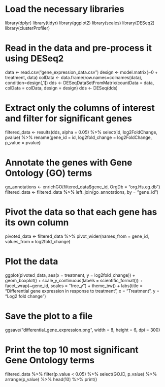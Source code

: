 # Load the necessary libraries
library(dplyr)
library(tidyr)
library(ggplot2)
library(scales)
library(DESeq2)
library(clusterProfiler)

# Read in the data and pre-process it using DESeq2
data <- read.csv("gene_expression_data.csv")
design <- model.matrix(~0 + treatment, data)
colData <- data.frame(row.names=colnames(data), condition=design[,1])
dds <- DESeqDataSetFromMatrix(countData = data, colData = colData, design = design)
dds <- DESeq(dds)

# Extract only the columns of interest and filter for significant genes
filtered_data <- results(dds, alpha = 0.05) %>%
  select(id, log2FoldChange, pvalue) %>%
  rename(gene_id = id, log2fold_change = log2FoldChange, p_value = pvalue)

# Annotate the genes with Gene Ontology (GO) terms
go_annotations <- enrichGO(filtered_data$gene_id, OrgDb = "org.Hs.eg.db")
filtered_data <- filtered_data %>%
  left_join(go_annotations, by = "gene_id")

# Pivot the data so that each gene has its own column
pivoted_data <- filtered_data %>%
  pivot_wider(names_from = gene_id, values_from = log2fold_change)

# Plot the data
ggplot(pivoted_data, aes(x = treatment, y = log2fold_change)) +
  geom_boxplot() +
  scale_y_continuous(labels = scientific_format()) +
  facet_wrap(~gene_id, scales = "free_y") +
  theme_bw() +
  labs(title = "Differential gene expression in response to treatment",
       x = "Treatment",
       y = "Log2 fold change")

# Save the plot to a file
ggsave("differential_gene_expression.png", width = 8, height = 6, dpi = 300)

# Print the top 10 most significant Gene Ontology terms
filtered_data %>%
  filter(p_value < 0.05) %>%
  select(GO.ID, p_value) %>%
  arrange(p_value) %>%
  head(10) %>%
  print()

